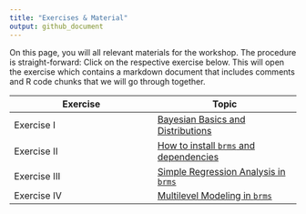 ```yaml
---
title: "Exercises & Material"
output: github_document
---
```


On this page, you will all relevant materials for the workshop. The procedure is straight-forward: Click on the respective exercise below. This will open the exercise which contains a markdown document that includes comments and R code chunks that we will go through together. 

| Exercise | Topic |
|-----|-----|
| Exercise I | [Bayesian Basics and Distributions](https://github.com/masurp/workshop_bayes/blob/main/exercises/exercise_01.md) |
| Exercise II | [How to install `brms` and dependencies](https://github.com/masurp/workshop_bayes/blob/main/exercises/Exercise_02.md) |
| Exercise III | [Simple Regression Analysis in `brms`](https://github.com/masurp/workshop_bayes/blob/main/exercises/exercise_03.md) |
| Exercise IV | [Multilevel Modeling in `brms`](https://github.com/masurp/workshop_bayes/blob/main/exercises/exercise_04.md) |

